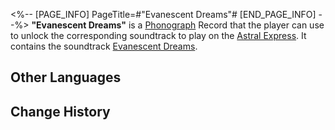<%-- [PAGE_INFO]
PageTitle=#"Evanescent Dreams"#
[END_PAGE_INFO] --%>
{{Item Infobox
|id          = 210217
|image       = Item Evanescent Dreams.png{{subst:void|<!--$UPLOAD:<<SpriteOutput/ItemFigures/210001.png>-<Item Evanescent Dreams.png>-<Item Icons>>-->}}
|type        = Disk
|invCategory = Valuables
|rarity      = 3
|effect      = 
|description = A record that can be played on the Express' phonograph. It might be a chance acquisition or a gift from someone else. All sorts of memories surge up when the music plays &mdash; the smiles, encounters, touches, and the excitement of battle. Maybe that is why people still collect records even as society rapidly advances.<br />The current record contains the track "Evanescent Dreams."
}}
{{Description|''Life is but an illusion, inevitably dissipating into emptiness.''}}
'''"Evanescent Dreams"''' is a [[Phonograph]] Record that the player can use to unlock the corresponding soundtrack to play on the [[Astral Express]]. It contains the soundtrack [[Evanescent Dreams]].

==Other Languages==
{{Other Languages
|en   = "Evanescent Dreams"
|zhs  = 《烟霞逝梦》
|zht  = 〈煙霞逝夢〉
|ja   = 『煙霞に消え逝く夢』
|ko   = ≪안개와 노을처럼 사라지는 꿈≫
|es   = Sueños efímeros
|fr   = «&nbsp;Evanescent Dreams&nbsp;»
|ru   = Evanescent Dreams
|th   = Evanescent Dreams
|vi   = "Giấc Mộng Sương Khói"
|de   = „Vergängliche Träume“
|id   = "Evanescent Dreams"
|pt   = "Evanescent Dreams"
}}

==Change History==
{{Change History|1.2}}